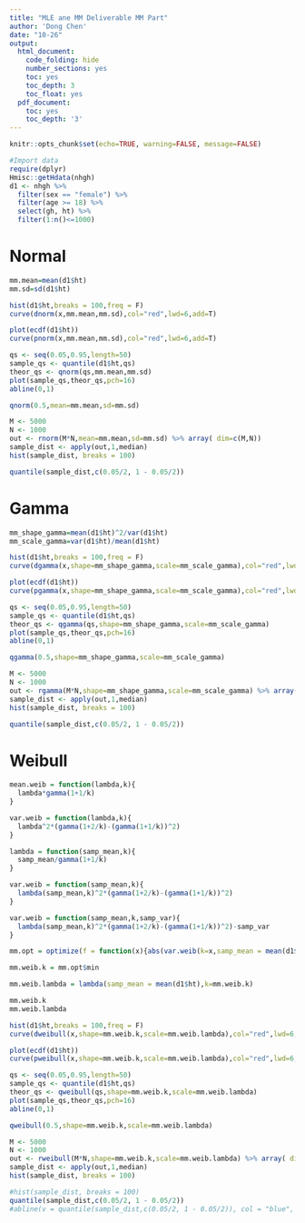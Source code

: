 ```yaml
---
title: "MLE ane MM Deliverable MM Part"
author: 'Dong Chen'
date: "10-26"
output:
  html_document:
    code_folding: hide
    number_sections: yes
    toc: yes
    toc_depth: 3
    toc_float: yes
  pdf_document:
    toc: yes
    toc_depth: '3'
---
```


```r
knitr::opts_chunk$set(echo=TRUE, warning=FALSE, message=FALSE)
```


```r
#Import data
require(dplyr)
Hmisc::getHdata(nhgh)
d1 <- nhgh %>% 
  filter(sex == "female") %>% 
  filter(age >= 18) %>% 
  select(gh, ht) %>% 
  filter(1:n()<=1000)
```

# Normal

```r
mm.mean=mean(d1$ht)
mm.sd=sd(d1$ht)
```


```r
hist(d1$ht,breaks = 100,freq = F)
curve(dnorm(x,mm.mean,mm.sd),col="red",lwd=6,add=T)
```


```r
plot(ecdf(d1$ht))
curve(pnorm(x,mm.mean,mm.sd),col="red",lwd=6,add=T)
```

```r
qs <- seq(0.05,0.95,length=50)
sample_qs <- quantile(d1$ht,qs)
theor_qs <- qnorm(qs,mm.mean,mm.sd)
plot(sample_qs,theor_qs,pch=16)
abline(0,1)
```

```r
qnorm(0.5,mean=mm.mean,sd=mm.sd)
```


```r
M <- 5000
N <- 1000
out <- rnorm(M*N,mean=mm.mean,sd=mm.sd) %>% array( dim=c(M,N))
sample_dist <- apply(out,1,median)
hist(sample_dist, breaks = 100)
```

```r
quantile(sample_dist,c(0.05/2, 1 - 0.05/2))
```

# Gamma

```r
mm_shape_gamma=mean(d1$ht)^2/var(d1$ht)
mm_scale_gamma=var(d1$ht)/mean(d1$ht)
```


```r
hist(d1$ht,breaks = 100,freq = F)
curve(dgamma(x,shape=mm_shape_gamma,scale=mm_scale_gamma),col="red",lwd=6,add=T)
```


```r
plot(ecdf(d1$ht))
curve(pgamma(x,shape=mm_shape_gamma,scale=mm_scale_gamma),col="red",lwd=6,add=T)
```

```r
qs <- seq(0.05,0.95,length=50)
sample_qs <- quantile(d1$ht,qs)
theor_qs <- qgamma(qs,shape=mm_shape_gamma,scale=mm_scale_gamma)
plot(sample_qs,theor_qs,pch=16)
abline(0,1)
```

```r
qgamma(0.5,shape=mm_shape_gamma,scale=mm_scale_gamma)
```


```r
M <- 5000
N <- 1000
out <- rgamma(M*N,shape=mm_shape_gamma,scale=mm_scale_gamma) %>% array( dim=c(M,N))
sample_dist <- apply(out,1,median)
hist(sample_dist, breaks = 100)
```

```r
quantile(sample_dist,c(0.05/2, 1 - 0.05/2))
```

# Weibull

```r
mean.weib = function(lambda,k){
  lambda*gamma(1+1/k)
}

var.weib = function(lambda,k){
  lambda^2*(gamma(1+2/k)-(gamma(1+1/k))^2)
}

lambda = function(samp_mean,k){
  samp_mean/gamma(1+1/k)
}

var.weib = function(samp_mean,k){
  lambda(samp_mean,k)^2*(gamma(1+2/k)-(gamma(1+1/k))^2)
}

var.weib = function(samp_mean,k,samp_var){
  lambda(samp_mean,k)^2*(gamma(1+2/k)-(gamma(1+1/k))^2)-samp_var
}

mm.opt = optimize(f = function(x){abs(var.weib(k=x,samp_mean = mean(d1$ht),samp_var = var(d1$ht)))},lower=10,upper = 100)

mm.weib.k = mm.opt$min

mm.weib.lambda = lambda(samp_mean = mean(d1$ht),k=mm.weib.k)

```

```r
mm.weib.k
mm.weib.lambda
```


```r
hist(d1$ht,breaks = 100,freq = F)
curve(dweibull(x,shape=mm.weib.k,scale=mm.weib.lambda),col="red",lwd=6,add=T)
```


```r
plot(ecdf(d1$ht))
curve(pweibull(x,shape=mm.weib.k,scale=mm.weib.lambda),col="red",lwd=6,add=T)
```

```r
qs <- seq(0.05,0.95,length=50)
sample_qs <- quantile(d1$ht,qs)
theor_qs <- qweibull(qs,shape=mm.weib.k,scale=mm.weib.lambda)
plot(sample_qs,theor_qs,pch=16)
abline(0,1)
```

```r
qweibull(0.5,shape=mm.weib.k,scale=mm.weib.lambda)
```


```r
M <- 5000
N <- 1000
out <- rweibull(M*N,shape=mm.weib.k,scale=mm.weib.lambda) %>% array( dim=c(M,N))
sample_dist <- apply(out,1,median)
hist(sample_dist, breaks = 100)
```

```r
#hist(sample_dist, breaks = 100)
quantile(sample_dist,c(0.05/2, 1 - 0.05/2))
#abline(v = quantile(sample_dist,c(0.05/2, 1 - 0.05/2)), col = "blue", lty = 2)
```


